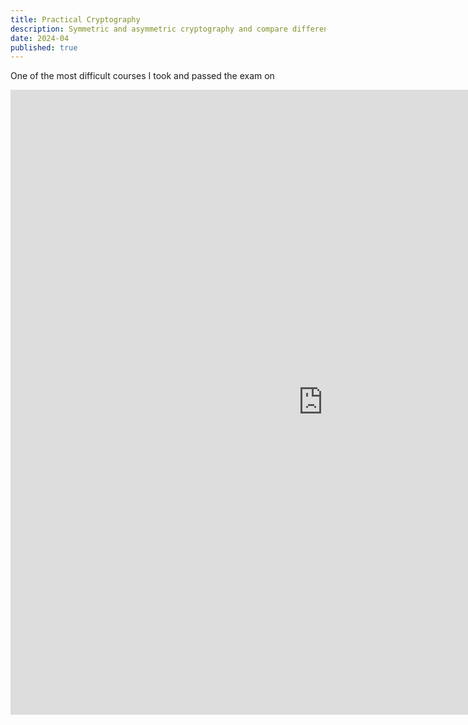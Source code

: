 ```yaml
---
title: Practical Cryptography
description: Symmetric and asymmetric cryptography and compare different encryption levels, including full disk and partition. Hashing, salting, hash-based message authentication codes (HMACs), and key exchange. Cryptographic tools like Trusted Platform Module (TPM), hardware security module, and key management systems.
date: 2024-04
published: true
---
```


One of the most difficult courses I took and passed the exam on

<center><iframe
  src="https://skillsoft.digitalbadges.skillsoft.com/embed/541ebeec-db8f-4f85-827f-05a83b33b7a1"
  width="1000"
  height="1000"
  frameborder="0"
  allowfullscreen>
</iframe></center>